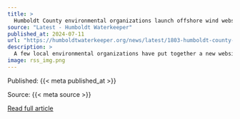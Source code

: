 ```yaml
---
title: >
  Humboldt County environmental organizations launch offshore wind website
source: "Latest - Humboldt Waterkeeper"
published_at: 2024-07-11
url: "https://humboldtwaterkeeper.org/news/latest/1803-humboldt-county-environmental-organizations-launch-offshore-wind-website"
description: >
  A few local environmental organizations have put together a new website, which was announced on Monday, with aims to answer questions about offshore wind and help people learn about the massive projects in development stages in Humboldt County.“I am currently reading through questions that people are submitting and writing up new answers. And so if you have a question about offshore wind that you want someone, who isn’t a developer, a representative of a local environmental nonprofit to research and try to answer, this is the place to do it,” said Matthew Simmons, climate attorney for the Environmental Protection Information Center in Arcata, reached by phone Tuesday.The website, www.northcoastoffshorewind.org, has contributions from EPIC, Humboldt Waterkeeper and the Redwood Region Climate and Community Resilience Hub (part of the Humboldt Area Foundation).With offshore wind development off the coast of Humboldt County likely at least a decade away, including a planned offshore marine terminal set to be built in Humboldt Bay and two lease areas with developers off the coast of Eureka, Simmons says this website is laying the groundwork for both keeping the community informed about the projects in development in Humboldt County and to preemptively dispel persistent myths about offshore wind. Simmons said that the organizations are putting out factual information, with citations and sources, in part to combat misinformation about offshore wind, such as wind turbines causing whale deaths.Keep reading
image: rss_img.png
---
```



  Published: {{< meta published_at >}}
  

  Source: {{< meta source >}}
  

  [Read full article]({{< meta url >}}){target='blank'}
  


